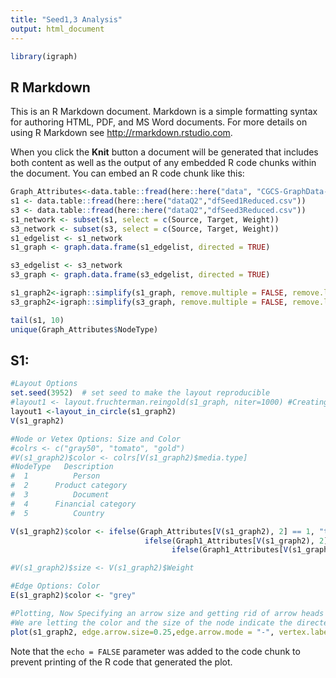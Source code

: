 ```yaml
---
title: "Seed1,3 Analysis"
output: html_document
---
```


```r
library(igraph)
```

## R Markdown

This is an R Markdown document. Markdown is a simple formatting syntax for authoring HTML, PDF, and MS Word documents. For more details on using R Markdown see <http://rmarkdown.rstudio.com>.

When you click the **Knit** button a document will be generated that includes both content as well as the output of any embedded R code chunks within the document. You can embed an R code chunk like this:

```r
Graph_Attributes<-data.table::fread(here::here("data", "CGCS-GraphData-NodeTypes.csv"))
s1 <- data.table::fread(here::here("dataQ2","dfSeed1Reduced.csv"))
s3 <- data.table::fread(here::here("dataQ2","dfSeed3Reduced.csv"))
s1_network <- subset(s1, select = c(Source, Target, Weight))
s3_network <- subset(s3, select = c(Source, Target, Weight))
s1_edgelist <- s1_network
s1_graph <- graph.data.frame(s1_edgelist, directed = TRUE)

s3_edgelist <- s3_network
s3_graph <- graph.data.frame(s3_edgelist, directed = TRUE)

s1_graph2<-igraph::simplify(s1_graph, remove.multiple = FALSE, remove.loops = TRUE)
s3_graph2<-igraph::simplify(s3_graph, remove.multiple = FALSE, remove.loops = TRUE)

tail(s1, 10)
unique(Graph_Attributes$NodeType)
```

## S1:

```r
#Layout Options
set.seed(3952)  # set seed to make the layout reproducible
#layout1 <- layout.fruchterman.reingold(s1_graph, niter=1000) #Creating a layout object to tell iGraph what layout I want
layout1 <-layout_in_circle(s1_graph2)
V(s1_graph2)

#Node or Vetex Options: Size and Color
#colrs <- c("gray50", "tomato", "gold")
#V(s1_graph2)$color <- colrs[V(s1_graph2)$media.type]
#NodeType	Description
#  1	      Person
#  2	  Product category
#  3	      Document
#  4	  Financial category
#  5	      Country

V(s1_graph2)$color <- ifelse(Graph_Attributes[V(s1_graph2), 2] == 1, "tomato", 
                              ifelse(Graph1_Attributes[V(s1_graph2), 2] == 4, "gray50",
                                    ifelse(Graph1_Attributes[V(s1_graph2), 2] == 5, "gold", "green")))

#V(s1_graph2)$size <- V(s1_graph2)$Weight 

#Edge Options: Color
E(s1_graph2)$color <- "grey"

#Plotting, Now Specifying an arrow size and getting rid of arrow heads
#We are letting the color and the size of the node indicate the directed nature of the graph
plot(s1_graph2, edge.arrow.size=0.25,edge.arrow.mode = "-", vertex.label = NA, layout=layout1)

```

Note that the `echo = FALSE` parameter was added to the code chunk to prevent printing of the R code that generated the plot.
